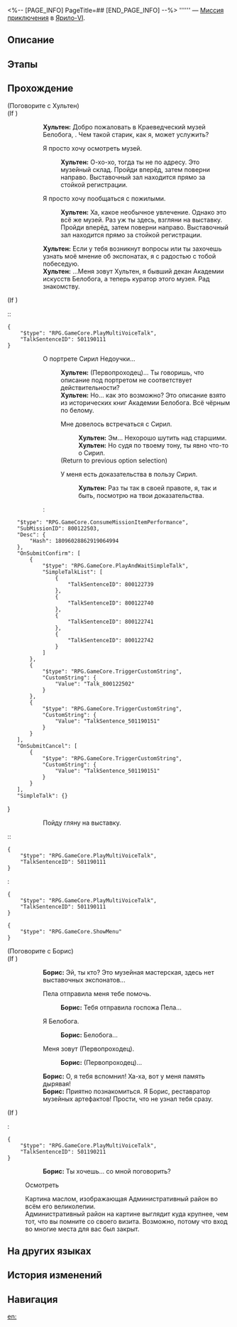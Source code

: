 <%-- [PAGE_INFO]
PageTitle=##
[END_PAGE_INFO] --%>
{{Дополнить|Диалоги.}}
{{Миссия Инфобокс
|id              = 8001217
|Название        = 
|Изображение     = Миссия .png
|Тип             = Миссия приключения
|Событие         = 
|Глава           = 
|Условия         = 
|Персонажи       = Борис; Первопроходец; Хультен
|СтартЛокация    = [[Ярило-VI]] — [[Краеведческий музей]]
|Мир             = Ярило-VI
|Предыдущая      = 
|Следующая       = 
|Награды         = 
}}
'''''' — [[Миссия приключения]] в [[Ярило-VI]].

==Описание==
{{Описание|<!--официальное описание из Перекрёстка судеб-->}}

==Этапы==


==Прохождение==
{{Дополнить}}


;(Поговорите с Хультен)
;(If {{cx}}<!--during performance 501190101-->)
::'''Хультен:''' Добро пожаловать в Краеведческий музей Белобога, {{MC|ж=юная леди|м=молодой человек}}. Чем такой старик, как я, может услужить?
::{{Диалог|Стрелка}} Я просто хочу осмотреть музей.
:::'''Хультен:''' О-хо-хо, тогда ты не по адресу. Это музейный склад. Пройди вперёд, затем поверни направо. Выставочный зал находится прямо за стойкой регистрации.
::{{Диалог|Стрелка}} Я просто хочу пообщаться с пожилыми.
:::'''Хультен:''' Ха, какое необычное увлечение. Однако это всё же музей. Раз уж ты здесь, взгляни на выставку. Пройди вперёд, затем поверни направо. Выставочный зал находится прямо за стойкой регистрации.
::'''Хультен:''' Если у тебя возникнут вопросы или ты захочешь узнать моё мнение об экспонатах, я с радостью с тобой побеседую.
::'''Хультен:''' ...Меня зовут Хультен, я бывший декан Академии искусств Белобога, а теперь куратор этого музея. Рад знакомству.
;(If {{cx}}<!--not during performance 501190101-->)
::<pre>{
	"$type": "RPG.GameCore.PlayMultiVoiceTalk",
	"TalkSentenceID": 501190111
}</pre>
::::{{Диалог|?}} О портрете Сирил Недоучки...
:::::'''Хультен:''' (Первопроходец)... Ты говоришь, что описание под портретом {{Цвет|Ключевой|nobold=1|Сирил Недоучки}} не соответствует действительности?
:::::'''Хультен:''' Но... как это возможно? Это описание взято из исторических книг Академии Белобога. Всё чёрным по белому.
:::::{{Диалог|Разговор}} Мне довелось встречаться с Сирил.
::::::'''Хультен:''' Эм... Нехорошо шутить над старшими.
::::::'''Хультен:''' Но судя по твоему тону, ты явно что-то {{MC|ж=слышала|м=слышал}} о Сирил.
:::::;(Return to previous option selection)
:::::{{Диалог|Стрелка}} У меня есть доказательства в пользу Сирил.
::::::'''Хультен:''' Раз ты так {{MC|ж=уверена|м=уверен}} в своей правоте, я, так и быть, посмотрю на твои доказательства.
:::::<pre>{
	"$type": "RPG.GameCore.ConsumeMissionItemPerformance",
	"SubMissionID": 800122503,
	"Desc": {
		"Hash": 18096028862919064994
	},
	"OnSubmitConfirm": [
		{
			"$type": "RPG.GameCore.PlayAndWaitSimpleTalk",
			"SimpleTalkList": [
				{
					"TalkSentenceID": 800122739
				},
				{
					"TalkSentenceID": 800122740
				},
				{
					"TalkSentenceID": 800122741
				},
				{
					"TalkSentenceID": 800122742
				}
			]
		},
		{
			"$type": "RPG.GameCore.TriggerCustomString",
			"CustomString": {
				"Value": "Talk_800122502"
			}
		},
		{
			"$type": "RPG.GameCore.TriggerCustomString",
			"CustomString": {
				"Value": "TalkSentence_501190151"
			}
		}
	],
	"OnSubmitCancel": [
		{
			"$type": "RPG.GameCore.TriggerCustomString",
			"CustomString": {
				"Value": "TalkSentence_501190151"
			}
		}
	],
	"SimpleTalk": {}
}</pre>
::::{{Диалог|Выход}} Пойду гляну на выставку.
::<pre>{
	"$type": "RPG.GameCore.PlayMultiVoiceTalk",
	"TalkSentenceID": 501190111
}</pre>
:<pre>{
	"$type": "RPG.GameCore.PlayMultiVoiceTalk",
	"TalkSentenceID": 501190111
}</pre>
<pre>{
	"$type": "RPG.GameCore.ShowMenu"
}</pre>


;(Поговорите с Борис)
;(If {{cx}}<!--during performance 501190201-->)
::'''Борис:''' Эй, ты кто? Это музейная мастерская, здесь нет выставочных экспонатов...
::{{Диалог|Стрелка}} Пела отправила меня тебе помочь.
:::'''Борис:''' Тебя отправила госпожа Пела...
::{{Диалог|Стрелка}} Я {{MC|м=герой|ж=героиня}} Белобога.
:::'''Борис:''' {{MC|м=Герой|ж=Героиня}} Белобога...
::{{Диалог|Стрелка}} Меня зовут (Первопроходец).
:::'''Борис:''' (Первопроходец)...
::'''Борис:''' О, я тебя вспомнил! Ха-ха, вот у меня память дырявая!
::'''Борис:''' Приятно познакомиться. Я Борис, реставратор музейных артефактов! Прости, что не узнал тебя сразу.
;(If {{cx}}<!--not during performance 501190201-->)
:<pre>{
	"$type": "RPG.GameCore.PlayMultiVoiceTalk",
	"TalkSentenceID": 501190211
}</pre>
::'''Борис:''' Ты хочешь... со мной поговорить?

:{{Диалог|Изучение}} Осмотреть
:Картина маслом, изображающая Административный район во всём его великолепии.
:Административный район на картине выглядит куда крупнее, чем тот, что вы помните со своего визита. Возможно, потому что вход во многие места для вас был закрыт.
{{Диалог Конец}}

==На других языках==
{{На других языках
|en   = 
|zhs  = 
|zht  = 
|ja   = 
|ko   = 
|es   = 
|fr   = 
|ru   = 
|th   = 
|vi   = 
|de   = 
|id   = 
|pt   = 
}}

==История изменений==
{{История изменений|3.5}}

==Навигация==
{{Миссия приключения Навбокс|Глава }}

[[en:]]

